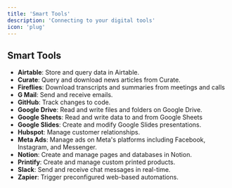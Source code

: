 ```yaml
---
title: 'Smart Tools'
description: 'Connecting to your digital tools'
icon: 'plug'
---
```


## Smart Tools

- **Airtable**: Store and query data in Airtable.
- **Curate**: Query and download news articles from Curate.
- **Fireflies**: Download transcripts and summaries from meetings and calls
- **G Mail**: Send and receive emails.
- **GitHub**: Track changes to code.
- **Google Drive**: Read and write files and folders on Google Drive.
- **Google Sheets**: Read and write data to and from Google Sheets
- **Google Slides**: Create and modify Google Slides presentations.
- **Hubspot**: Manage customer relationships.
- **Meta Ads**: Manage ads on Meta's platforms including Facebook, Instagram, and Messenger.
- **Notion**: Create and manage pages and databases in Notion.
- **Printify**: Create and manage custom printed products.
- **Slack**: Send and receive chat messages in real-time.
- **Zapier**: Trigger preconfigured web-based automations.

